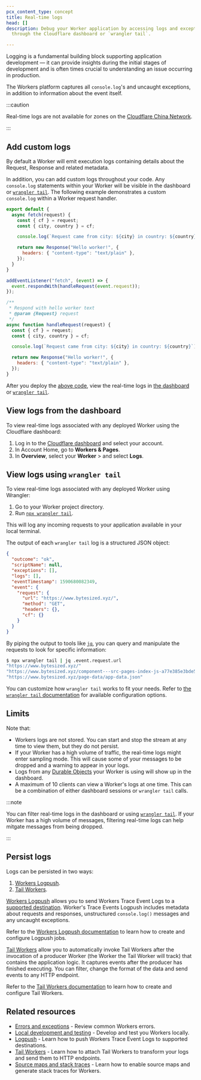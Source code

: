 ```yaml
---
pcx_content_type: concept
title: Real-time logs
head: []
description: Debug your Worker application by accessing logs and exceptions
  through the Cloudflare dashboard or `wrangler tail`.

---
```



Logging is a fundamental building block supporting application development — it can provide insights during the initial stages of development and is often times crucial to understanding an issue occurring in production.

The Workers platform captures all `console.log`'s and uncaught exceptions, in addition to information about the event itself.

:::caution


Real-time logs are not available for zones on the [Cloudflare China Network](/china-network/).


:::

## Add custom logs

By default a Worker will emit execution logs containing details about the Request, Response and related metadata.

In addition, you can add custom logs throughout your code. Any `console.log` statements within your Worker will be visible in the dashboard or [`wrangler tail`](/workers/wrangler/commands/#tail). The following example demonstrates a custom `console.log` within a Worker request handler.

<Tabs> <TabItem label="js/esm">

```js
export default {
  async fetch(request) {
    const { cf } = request;
    const { city, country } = cf;

    console.log(`Request came from city: ${city} in country: ${country}`);

    return new Response("Hello worker!", {
      headers: { "content-type": "text/plain" },
    });
  }
}
```

</TabItem> <TabItem label="js/sw">

```js
addEventListener("fetch", (event) => {
  event.respondWith(handleRequest(event.request));
});

/**
 * Respond with hello worker text
 * @param {Request} request
 */
async function handleRequest(request) {
  const { cf } = request;
  const { city, country } = cf;

  console.log(`Request came from city: ${city} in country: ${country}`);

  return new Response("Hello worker!", {
    headers: { "content-type": "text/plain" },
  });
}
```

</TabItem> </Tabs>

After you deploy the [above code](/workers/observability/logging/real-time-logs/#add-custom-logs), view the real-time logs in [the dashboard](/workers/observability/logging/real-time-logs/#view-logs-from-the-dashboard) or [`wrangler tail`](/workers/observability/logging/real-time-logs/#view-logs-using-wrangler-tail).

## View logs from the dashboard

To view real-time logs associated with any deployed Worker using the Cloudflare dashboard:

1. Log in to the [Cloudflare dashboard](https://dash.cloudflare.com) and select your account.
2. In Account Home, go to **Workers & Pages**.
3. In **Overview**, select your **Worker** > and select **Logs**.

## View logs using `wrangler tail`

To view real-time logs associated with any deployed Worker using Wrangler:

1. Go to your Worker project directory.
2. Run [`npx wrangler tail`](/workers/wrangler/commands/#tail).

This will log any incoming requests to your application available in your local terminal.

The output of each `wrangler tail` log is a structured JSON object:

```json
{
  "outcome": "ok",
  "scriptName": null,
  "exceptions": [],
  "logs": [],
  "eventTimestamp": 1590680082349,
  "event": {
    "request": {
      "url": "https://www.bytesized.xyz/",
      "method": "GET",
      "headers": {},
      "cf": {}
    }
  }
}
```

By piping the output to tools like [`jq`](https://stedolan.github.io/jq/), you can query and manipulate the requests to look for specific information:

```sh
$ npx wrangler tail | jq .event.request.url
"https://www.bytesized.xyz/"
"https://www.bytesized.xyz/component---src-pages-index-js-a77e385e3bde5b78dbf6.js"
"https://www.bytesized.xyz/page-data/app-data.json"
```

You can customize how `wrangler tail` works to fit your needs. Refer to [the `wrangler tail` documentation](/workers/wrangler/commands/#tail) for available configuration options.

## Limits

Note that:

* Workers logs are not stored. You can start and stop the stream at any time to view them, but they do not persist.
* If your Worker has a high volume of traffic, the real-time logs might enter sampling mode. This will cause some of your messages to be dropped and a warning to appear in your logs.
* Logs from any [Durable Objects](/durable-objects/) your Worker is using will show up in the dashboard.
* A maximum of 10 clients can view a Worker's logs at one time. This can be a combination of either dashboard sessions or `wrangler tail` calls.

:::note


You can filter real-time logs in the dashboard or using [`wrangler tail`](/workers/wrangler/commands/#tail). If your Worker has a high volume of messages, filtering real-time logs can help mitgate messages from being dropped.


:::

## Persist logs

Logs can be persisted in two ways:

1. [Workers Logpush](/workers/observability/logging/logpush/).
2. [Tail Workers](/workers/observability/logging/tail-workers/).

[Workers Logpush](/workers/observability/logging/logpush/) allows you to send Workers Trace Event Logs to a [supported destination](/logs/get-started/enable-destinations/). Worker's Trace Events Logpush includes metadata about requests and responses, unstructured `console.log()` messages and any uncaught exceptions.

Refer to the [Workers Logpush documentation](/workers/observability/logging/logpush/) to learn how to create and configure Logpush jobs.

[Tail Workers](/workers/observability/logging/logpush/) allow you to automatically invoke Tail Workers after the invocation of a producer Worker (the Worker the Tail Worker will track) that contains the application logic. It captures events after the producer has finished executing. You can filter, change the format of the data and send events to any HTTP endpoint.

Refer to the [Tail Workers documentation](/workers/observability/logging/tail-workers/) to learn how to create and configure Tail Workers.

## Related resources

* [Errors and exceptions](/workers/observability/errors/) - Review common Workers errors.
* [Local development and testing](/workers/testing/local-development/) - Develop and test you Workers locally.
* [Logpush](/workers/observability/logging/logpush/) - Learn how to push Workers Trace Event Logs to supported destinations.
* [Tail Workers](/workers/observability/logging/logpush/) - Learn how to attach Tail Workers to transform your logs and send them to HTTP endpoints.
* [Source maps and stack traces](/workers/observability/source-maps) - Learn how to enable source maps and generate stack traces for Workers.
